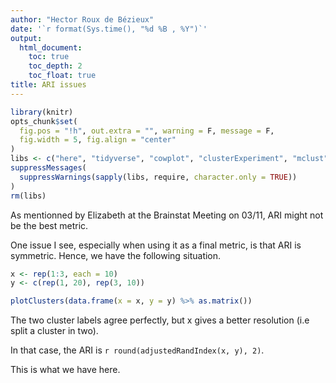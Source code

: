 ```yaml
---
author: "Hector Roux de Bézieux"
date: '`r format(Sys.time(), "%d %B , %Y")`'
output:
  html_document:
    toc: true
    toc_depth: 2
    toc_float: true
title: ARI issues
---
```


```r
library(knitr)
opts_chunk$set(
  fig.pos = "!h", out.extra = "", warning = F, message = F,
  fig.width = 5, fig.align = "center"
)
libs <- c("here", "tidyverse", "cowplot", "clusterExperiment", "mclust")
suppressMessages(
  suppressWarnings(sapply(libs, require, character.only = TRUE))
)
rm(libs)
```

As mentionned by Elizabeth at the Brainstat Meeting on 03/11, ARI might not be the best metric.

One issue I see, especially when using it as a final metric, is that ARI is symmetric. Hence, we have the following situation.

```r
x <- rep(1:3, each = 10)
y <- c(rep(1, 20), rep(3, 10))

plotClusters(data.frame(x = x, y = y) %>% as.matrix())
```

The two cluster labels agree perfectly, but x gives a better resolution (i.e split a cluster in two).

In that case, the ARI is  `r round(adjustedRandIndex(x, y), 2)`.


This is what we have here.
